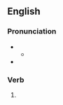 ==English==

===Pronunciation===
* {{IPA|en|/ˈsmɛld/}}
** {{audio|en|LL-Q1860 (eng)-Vealhurl-smelled.wav|Audio (UK)}}
* {{rhymes|en|ɛld}}

===Verb===
{{head|en|verb form}}

# {{en-past of|smell}}